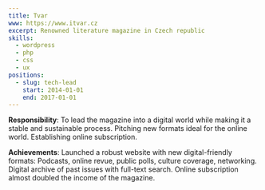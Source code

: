 ```yaml
---
title: Tvar
www: https://www.itvar.cz
excerpt: Renowned literature magazine in Czech republic
skills:
  - wordpress
  - php
  - css
  - ux
positions:
  - slug: tech-lead
    start: 2014-01-01
    end: 2017-01-01
---
```


**Responsibility**: To lead the magazine into a digital world while making it a stable and sustainable process. Pitching new formats ideal for the online world. Establishing online subscription.

**Achievements**: Launched a robust website with new digital-friendly formats: Podcasts, online revue, public polls, culture coverage, networking. Digital archive of past issues with full-text search. Online subscription almost doubled the income of the magazine.
